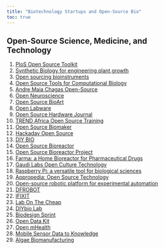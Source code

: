 ```yaml
---
title: "Biotechnology Startups and Open-Source Bio"
toc: true
---
```


## Open-Source Science, Medicine, and Technology

1)  [PloS Open Source Toolkit](https://collections.plos.org/channel/open-source-toolkit/)
2)  [Synthetic Biology for engineering plant growth](https://haseloff.plantsci.cam.ac.uk/)
3)  [Open sourcing bioinstruments](https://liorpachter.wordpress.com/2019/01/18/open-sourcing-bioinstruments/)
4)  [Open Source Tools for Computational Biology](https://www.pillar.vc/playlist/article/open-source-tools-for-computational-biology/)
5)  [Andre Maia Chagas Open-Source](https://amchagas.github.io/)
6)  [Open Neuroscience](https://open-neuroscience.com/)
7)  [Open Source BioArt](https://www.hackteria.org/)
8)  [Open Labware](https://badenlab.org/open-labware-net/)
9)  [Open Source Hardware Journal](https://www.hardware-x.com/)
10) [TREND Africa Open Source Training](https://trendinafrica.org/)
11) [Open Source Biomaker](https://www.biomaker.org/)
12) [Hackaday Open Source](https://hackaday.io/)
13) [DIY BIO](https://diybio.org/local/)
14) [Open Source Bioreactor](https://sites.google.com/site/opensourcebioreactor/)
15) [Open Source Bioreactor Project](https://openbioeconomy.org/projects/open-source-bioreactor/)
16) [Farma: a Home Bioreactor for Pharmaceutical Drugs](https://www.instructables.com/Farma-an-at-home-bioreactor-for-pharmaceutical-dru/)
17) [Gaudi Labs Open Culture Technology](http://www.gaudi.ch/GaudiLabs/)
18) [Raspberry Pi: a versatile tool for biological sciences](https://www.raspberrypi.com/news/raspberry-pi-a-versatile-tool-for-biological-sciences/)
19) [Appropedia: Open Source Technology](https://www.appropedia.org/Welcome_to_Appropedia)
20) [Open-source robotic platform for experimental automation](https://chi.bio/)
21) [DFROBOT](https://community.dfrobot.com/)
22) [IFIXIT](https://www.ifixit.com/Device/Medical_Device)
23) [Lab On The Cheap](https://www.labonthecheap.com/)
24) [DIYbio Lab](https://hackaday.io/project/11641-diybio-lab)
25) [Biodesign Sprint](https://www.biodesignsprint.org/)
26) [Open Data Kit](https://opendatakit.org/)
27) [Open mHealth](https://www.openmhealth.org/)
28) [Mobile Sensor Data to Knowledge](https://md2k.org/)
29) [Algae Biomanufacturing](https://provectusalgae.com/)
